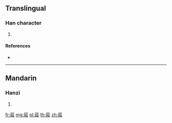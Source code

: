 {{character info/new}}
==Translingual==

===Han character===
{{Han char|rn=140|rad=艸|as=11|sn=17|four=44947|canj=TKCE}}

# {{defn|Han|sort=艸11}}

====References====
* {{Han ref|kx=1048.090|dkj=31710|hdz=53266.060|uh=8531|ud=34097|bh=E771|bd=59249}}

----

==Mandarin==

===Hanzi===
{{cmn-hanzi|pin=[[shā]] ([[sha1]])|wg=sha<sup>1</sup>}}

# {{defn|lang=cmn|sort=艸11}}

[[fr:蔱]]
[[mg:蔱]]
[[pl:蔱]]
[[th:蔱]]
[[zh:蔱]]